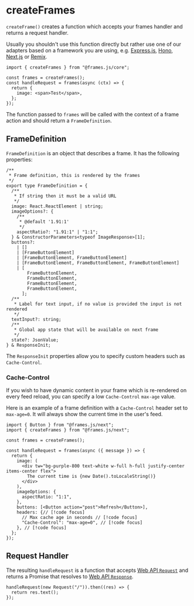 # createFrames

`createFrame()` creates a function which accepts your frames handler and returns a request handler.

Usually you shouldn't use this function directly but rather use one of our adapters based on a framework you are using, e.g. [Express.js](/reference/express), [Hono](/reference/hono), [Next.js](/reference/next) or [Remix](/reference/remix).

```tsx
import { createFrames } from "@frames.js/core";

const frames = createFrames();
const handleRequest = frames(async (ctx) => {
  return {
    image: <span>Test</span>,
  };
});
```

The function passed to `frames` will be called with the context of a frame action and should return a `FrameDefinition`.

## FrameDefinition

`FrameDefinition` is an object that describes a frame. It has the following properties:

```tsx
/**
 * Frame definition, this is rendered by the frames
 */
export type FrameDefinition = {
  /**
   * If string then it must be a valid URL
   */
  image: React.ReactElement | string;
  imageOptions?: {
    /**
     * @default '1.91:1'
     */
    aspectRatio?: "1.91:1" | "1:1";
  } & ConstructorParameters<typeof ImageResponse>[1];
  buttons?:
    | []
    | [FrameButtonElement]
    | [FrameButtonElement, FrameButtonElement]
    | [FrameButtonElement, FrameButtonElement, FrameButtonElement]
    | [
        FrameButtonElement,
        FrameButtonElement,
        FrameButtonElement,
        FrameButtonElement,
      ];
  /**
   * Label for text input, if no value is provided the input is not rendered
   */
  textInput?: string;
  /**
   * Global app state that will be available on next frame
   */
  state?: JsonValue;
} & ResponseInit;
```

The `ResponseInit` properties allow you to specify custom headers such as `Cache-Control`.

### Cache-Control

If you wish to have dynamic content in your frame which is re-rendered on every feed reload, you can specify a low `Cache-Control` `max-age` value.

Here is an example of a frame definition with a `Cache-Control` header set to `max-age=0`. It will always show the current time in the user's feed.

```tsx
import { Button } from "@frames.js/next";
import { createFrames } from "@frames.js/next";

const frames = createFrames();

const handleRequest = frames(async ({ message }) => {
  return {
    image: (
      <div tw="bg-purple-800 text-white w-full h-full justify-center items-center flex">
        The current time is {new Date().toLocaleString()}
      </div>
    ),
    imageOptions: {
      aspectRatio: "1:1",
    },
    buttons: [<Button action="post">Refresh</Button>],
    headers: {// [!code focus]
      // Max cache age in seconds // [!code focus]
      "Cache-Control": "max-age=0", // [!code focus]
    }, // [!code focus]
  };
});
```

## Request Handler

The resulting `handleRequest` is a function that accepts [Web API `Request`](https://developer.mozilla.org/en-US/docs/Web/API/Request) and returns a Promise that resolves to [Web API `Response`](https://developer.mozilla.org/en-US/docs/Web/API/Response).

```tsx
handleRequest(new Request("/")).then((res) => {
  return res.text();
});
```
